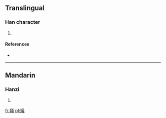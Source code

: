==Translingual==

===Han character===
{{Han char|rn=38|rad=女|as=13|sn=16|four=|canj=女廿土戈 (VTGI)|ids=⿰[[女]][[義]]}}

# {{defn|Han|sort=女13}}

====References====
* {{Han ref|kx=0272.251|dkj=06794|dj=0540.280|hdz=21085.060|uh=5B1F|ud=23327}}

----

==Mandarin==

===Hanzi===
{{cmn-hanzi|pin=[[yì]] ([[yi4]])|wg=i<sup>4</sup>}}

# {{defn|lang=cmn|sort=女13}}

[[fr:嬟]]
[[pl:嬟]]